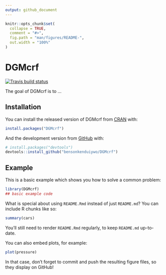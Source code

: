 ```yaml
---
output: github_document
---
```


<!-- README.md is generated from README.Rmd. Please edit that file -->

```r
knitr::opts_chunk$set(
  collapse = TRUE,
  comment = "#>",
  fig.path = "man/figures/README-",
  out.width = "100%"
)
```
# DGMcrf

<!-- badges: start -->
[![Travis build status](https://travis-ci.org/bensonkenduiywo/DGMcrf.svg?branch=master)](https://travis-ci.org/bensonkenduiywo/DGMcrf)
<!-- badges: end -->

The goal of DGMcrf is to ...

## Installation

You can install the released version of DGMcrf from [CRAN](https://CRAN.R-project.org) with:

``` r
install.packages("DGMcrf")
```

And the development version from [GitHub](https://github.com/) with:

``` r
# install.packages("devtools")
devtools::install_github("bensonkenduiywo/DGMcrf")
```
## Example

This is a basic example which shows you how to solve a common problem:

```r
library(DGMcrf)
## basic example code
```

What is special about using `README.Rmd` instead of just `README.md`? You can include R chunks like so:

```r
summary(cars)
```

You'll still need to render `README.Rmd` regularly, to keep `README.md` up-to-date.

You can also embed plots, for example:

```r
plot(pressure)
```

In that case, don't forget to commit and push the resulting figure files, so they display on GitHub!
